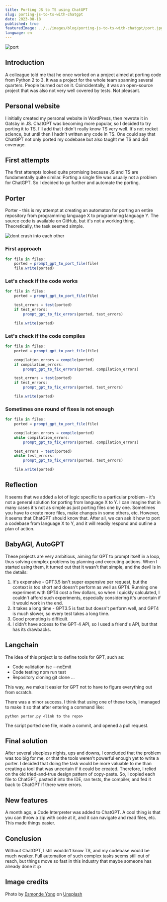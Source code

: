 ```yaml
---
title: Porting JS to TS using ChatGPT
slug: porting-js-to-ts-with-chatgpt
date: 2023-08-18
published: true
featuredImage: ../../images/blog/porting-js-to-ts-with-chatgpt/port.jpg
language: en
---
```


![port](../../images/blog/porting-js-to-ts-with-chatgpt/port.jpg "port")

## Introduction
A colleague told me that he once worked on a project aimed at porting code from Python 2 to 3. It was a project for the whole team spanning several quarters. People burned out on it. Coincidentally, it was an open-source project that was also not very well covered by tests. Not pleasant.

## Personal website
I initially created my personal website in WordPress, then rewrote it in Gatsby in JS. ChatGPT was becoming more popular, so I decided to try porting it to TS. I'll add that I didn't really know TS very well. It's not rocket science, but until then I hadn't written any code in TS. One could say that ChatGPT not only ported my codebase but also taught me TS and did coverage.

## First attempts
The first attempts looked quite promising because JS and TS are fundamentally quite similar. Porting a single file was usually not a problem for ChatGPT. So I decided to go further and automate the porting.

## Porter
Porter - this is my attempt at creating an automaton for porting an entire repository from programming language X to programming language Y. The source code is available on GitHub, but it's not a working thing. Theoretically, the task seemed simple.

![dont crash into each other](../../images/blog/porting-js-to-ts-with-chatgpt/dont-crash-into-each-other.jpg "dont crash into each other")

### First approach
```js
for file in files:
    ported = prompt_gpt_to_port_file(file)
    file.write(ported)
```

### Let's check if the code works
```js
for file in files:
    ported = prompt_gpt_to_port_file(file)

    test_errors = test(ported)
    if test_errors:
        prompt_gpt_to_fix_errors(ported, test_errors)

    file.write(ported)
```

### Let's check if the code compiles
```js
for file in files:
    ported = prompt_gpt_to_port_file(file)

    compilation_errors = compile(ported)
    if compilation_errors:
        prompt_gpt_to_fix_errors(ported, compilation_errors)

    test_errors = test(ported)
    if test_errors:
        prompt_gpt_to_fix_errors(ported, test_errors)

    file.write(ported)
```

### Sometimes one round of fixes is not enough
```js
for file in files:
    ported = prompt_gpt_to_port_file(file)

    compilation_errors = compile(ported)
    while compilation_errors:
        prompt_gpt_to_fix_errors(ported, compilation_errors)

    test_errors = test(ported)
    while test_errors:
        prompt_gpt_to_fix_errors(ported, test_errors)

    file.write(ported)
```

## Reflection
It seems that we added a lot of logic specific to a particular problem - it's not a general solution for porting from language X to Y. I can imagine that in many cases it's not as simple as just porting files one by one. Sometimes you have to create more files, make changes in some others, etc. However, it seems that ChatGPT should know that. After all, we can ask it how to port a codebase from language X to Y, and it will readily respond and outline a plan of action.

## BabyAGI, AutoGPT
These projects are very ambitious, aiming for GPT to prompt itself in a loop, thus solving complex problems by planning and executing actions. When I started using them, it turned out that it wasn't that simple, and the devil is in the details:
1. It's expensive - GPT3.5 isn't super expensive per request, but the context is too short and doesn't perform as well as GPT4. Running one experiment with GPT4 cost a few dollars, so when I quickly calculated, I couldn't afford such experiments, especially considering it's uncertain if it would work in the end.
2. It takes a long time - GPT3.5 is fast but doesn't perform well, and GPT4 is much slower, so every test takes a long time.
3. Good prompting is difficult.
4. I didn't have access to the GPT-4 API, so I used a friend's API, but that has its drawbacks.


## Langchain
The idea of this project is to define tools for GPT, such as:
- Code validation tsc --noEmit
- Code testing npm run test
- Repository cloning git clone ...

This way, we make it easier for GPT not to have to figure everything out from scratch.

There was a minor success. I think that using one of these tools, I managed to make it so that after entering a command like:
```
python porter.py <link to the repo>
```
The script ported one file, made a commit, and opened a pull request.

## Final solution
After several sleepless nights, ups and downs, I concluded that the problem was too big for me, or that the tools weren't powerful enough yet to write a porter. I decided that doing the task would be more valuable to me than creating a tool that was uncertain if it could be created. Therefore, I relied on the old tried-and-true design pattern of copy-paste. So, I copied each file to ChatGPT, pasted it into the IDE, ran tests, the compiler, and fed it back to ChatGPT if there were errors.

## New features
A month ago, a Code Interpreter was added to ChatGPT. A cool thing is that you can throw a zip with code at it, and it can navigate and read files, etc. This made things easier.

## Conclusion
Without ChatGPT, I still wouldn't know TS, and my codebase would be much weaker. Full automation of such complex tasks seems still out of reach, but things move so fast in this industry that maybe someone has already done it :p

## Image credits
Photo by <a href="https://unsplash.com/@esmonde?utm_source=unsplash&utm_medium=referral&utm_content=creditCopyText">Esmonde Yong</a> on <a href="https://unsplash.com/photos/wFpJV5EWrSM?utm_source=unsplash&utm_medium=referral&utm_content=creditCopyText">Unsplash</a>